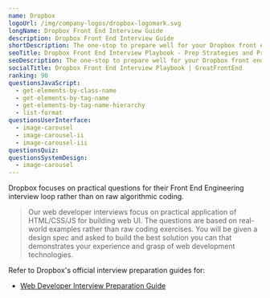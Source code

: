 ```yaml
---
name: Dropbox
logoUrl: /img/company-logos/dropbox-logomark.svg
longName: Dropbox Front End Interview Guide
description: Dropbox Front End Interview Guide
shortDescription: The one-stop to prepare well for your Dropbox front end interviews
seoTitle: Dropbox Front End Interview Playbook - Prep Strategies and Practice Questions
seoDescription: The one-stop to prepare well for your Dropbox front end interviews. Discover insider tips, optimal prep strategies, and practice questions known to be tested.
socialTitle: Dropbox Front End Interview Playbook | GreatFrontEnd
ranking: 90
questionsJavaScript:
  - get-elements-by-class-name
  - get-elements-by-tag-name
  - get-elements-by-tag-name-hierarchy
  - list-format
questionsUserInterface:
  - image-carousel
  - image-carousel-ii
  - image-carousel-iii
questionsQuiz:
questionsSystemDesign:
  - image-carousel
---
```


Dropbox focuses on practical questions for their Front End Engineering interview loop rather than on raw algorithmic coding.

> Our web developer interviews focus on practical application of HTML/CSS/JS for building web UI. The questions are based on real-world examples rather than raw coding exercises. You will be given a design spec and asked to build the best solution you can that demonstrates your experience and grasp of web development technologies.

Refer to Dropbox's official interview preparation guides for:

- [Web Developer Interview Preparation Guide](/guides/dropbox-web-developer-guide.pdf)
